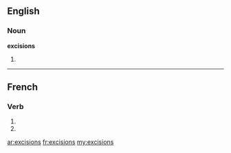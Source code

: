 ==English==

===Noun===
'''excisions'''

# {{plural of|excision}}

----

==French==

===Verb===
{{fr-verb-form}}

# {{conjugation of|exciser||1|p|imperf|ind|lang=fr}}
# {{conjugation of|exciser||1|p|pres|sub|lang=fr}}

[[ar:excisions]]
[[fr:excisions]]
[[my:excisions]]
